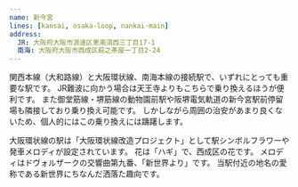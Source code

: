 ```yaml
---
name: 新今宮
lines: [kansai, osaka-loop, nankai-main]
address:
  JR: 大阪府大阪市浪速区恵美須西三丁目17-1
  南海: 大阪府大阪市西成区萩之茶屋一丁目2-24
---
```



関西本線（大和路線）と大阪環状線、南海本線の接続駅で、いずれにとっても重要な駅です。
JR難波に向かう場合は天王寺よりもこちらで乗り換えるほうが便利です。
また御堂筋線・堺筋線の<AutoStationLink slug="dobutsuenmae">動物園前</AutoStationLink>駅や阪堺電気軌道の<AutoStationLink slug="shin-imamiya-ekimae">新今宮駅前</AutoStationLink>停留場も隣接しており乗り換え可能です。
しかしながら周囲の治安があまり良くないため、個人的にはこの乗り換えには躊躇します。

大阪環状線の駅は「大阪環状線改造プロジェクト」として駅シンボルフラワーや発車メロディが設定されています。
花は「ハギ」で、西成区の花です。
メロディはドヴォルザークの交響曲第九番、「新世界より」です。
当駅付近の地名の愛称である新世界にちなんだ洒落た趣向です。
